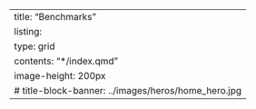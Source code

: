 ---
title: "Benchmarks"
listing:
  type: grid
  contents: "*/index.qmd"
  image-height: 200px
# title-block-banner: ../images/heros/home_hero.jpg
---